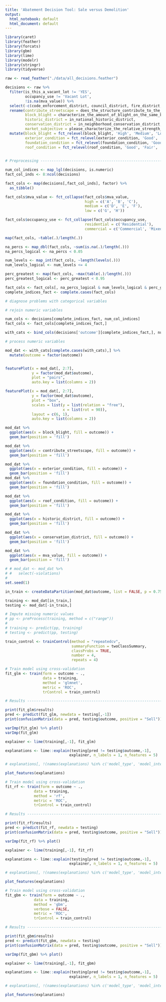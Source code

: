 ```yaml
---
title: 'Abatement Decision Tool: Sale versus Demolition'
output:
  html_notebook: default
  html_document: default
---
```




```r

library(caret)
library(feather)
library(forcats)
library(gbm)
library(lime)
library(modelr)
library(stringr)
library(tidyverse)

raw <- read_feather("./data/all_decisions.feather")

decisions <- raw %>% 
  filter(is_this_a_vacant_lot != 'YES',
         occupancy_use != 'Vacant Lot',
         !is.na(mva_value)) %>% 
  select(-c(code_enforcement_district, council_district, fire_district, is_this_a_vacant_lot)) %>% 
  rename(contribute_streetscape = does_the_structure_contribute_to_the_neighborhood_or_streetscape,
         block_blight = characterize_the_amount_of_blight_on_the_same_block,
         historic_district = in_national_historic_district,
         conservation_district = in_neighborhood_conservation_district,
         market_subjective = please_characterize_the_relative_strength_of_the_real_estate_mkt) %>% 
  mutate(block_blight = fct_relevel(block_blight, 'High', 'Medium', 'Low'),
         exterior_condition = fct_relevel(exterior_condition, 'Good', 'Fair', 'Poor', 'Very Poor'),
         foundation_condition = fct_relevel(foundation_condition, 'Good', 'Fair', 'Poor', 'Very Poor'),
         roof_condition = fct_relevel(roof_condition, 'Good', 'Fair', 'Poor', 'Very Poor'))
  

# Preprocessing -----------------------------------------------------------

num_col_indices <- map_lgl(decisions, is.numeric)
fact_col_inds <- 8:ncol(decisions)

fact_cols <- map(decisions[,fact_col_inds], factor) %>% 
  as_tibble()

fact_cols$mva_value <- fct_collapse(fact_cols$mva_value,
                                    high = c('A', 'B', 'C'),
                                    medium = c('D', 'E', 'F'),
                                    low = c('G', 'H'))

fact_cols$occupancy_use <- fct_collapse(fact_cols$occupancy_use,
                                    residential = c('Residential'),
                                    commercial = c('Commercial', 'Mixed Use'))

map(fact_cols, ~table(.)/length(.))

na_percs <- map_dbl(fact_cols, ~sum(is.na(.)/length(.)))
na_percs_logical <- na_percs < 0.05

num_levels <- map_int(fact_cols, ~length(levels(.)))
num_levels_logical <- num_levels <= 4

perc_greatest <- map(fact_cols, ~max(table(.)/length(.)))
perc_greatest_logical <- perc_greatest < 0.95

fact_cols <- fact_cols[, na_percs_logical & num_levels_logical & perc_greatest_logical]
complete_indices_fact <- complete.cases(fact_cols)

# diagnose problems with categorical variables

# rejoin numeric variables

num_cols <- decisions[complete_indices_fact, num_col_indices]
fact_cols <- fact_cols[complete_indices_fact,]

with_cats <- bind_cols(decisions['outcome'][complete_indices_fact,], num_cols, fact_cols)

# process numeric variables

mod_dat <- with_cats[complete.cases(with_cats),] %>% 
  mutate(outcome = factor(outcome))



```





```r

featurePlot(x = mod_dat[, 2:7], 
            y = factor(mod_dat$outcome),
            plot = "pairs",
            auto.key = list(columns = 2))

```

```r

featurePlot(x = mod_dat[, 2:7], 
            y = factor(mod_dat$outcome), 
            plot = "box",
            scales = list(y = list(relation = "free"),
                          x = list(rot = 90)),
            layout = c(6, 1),
            auto.key = list(columns = 2))

```

```r

mod_dat %>% 
  ggplot(aes(x = block_blight, fill = outcome)) +
  geom_bar(position = 'fill')

mod_dat %>% 
  ggplot(aes(x = contribute_streetscape, fill = outcome)) +
  geom_bar(position = 'fill')

mod_dat %>% 
  ggplot(aes(x = exterior_condition, fill = outcome)) +
  geom_bar(position = 'fill')
mod_dat %>% 
  ggplot(aes(x = foundation_condition, fill = outcome)) +
  geom_bar(position = 'fill')

mod_dat %>% 
  ggplot(aes(x = roof_condition, fill = outcome)) +
  geom_bar(position = 'fill')

mod_dat %>% 
  ggplot(aes(x = historic_district, fill = outcome)) +
  geom_bar(position = 'fill')

mod_dat %>% 
  ggplot(aes(x = conservation_district, fill = outcome)) +
  geom_bar(position = 'fill')

mod_dat %>% 
  ggplot(aes(x = mva_value, fill = outcome)) +
  geom_bar(position = 'fill')

```

```r

# # mod_dat <- mod_dat %>%
# #   select(-violations)
# 
set.seed(1)

in_train <- createDataPartition(mod_dat$outcome, list = FALSE, p = 0.75)

training <- mod_dat[in_train,]
testing <- mod_dat[-in_train,]

# Impute missing numeric values
# pp <- preProcess(training, method = c("range"))
# 
# training <- predict(pp, training)
# testing <- predict(pp, testing)

train_control <- trainControl(method = "repeatedcv",
                              summaryFunction = twoClassSummary,
                              classProbs = TRUE,
                              number = 4,
                              repeats = 4)

```

```r

# Train model using cross-validation
fit_glm <- train(form = outcome ~ .,
                 data = training,
                 method = 'glmnet',
                 metric = 'ROC',
                 trControl = train_control)

# Results -----------------------------------------------------------------

print(fit_glm$results)
pred <- predict(fit_glm, newdata = testing[,-1])
print(confusionMatrix(data = pred, testing$outcome, positive = "Sell"))

varImp(fit_glm) %>% plot()
varImp(fit_glm)

```



```r

explainer <- lime(training[,-1], fit_glm)

explanations <- lime::explain(testing[pred != testing$outcome,-1],
                             explainer, n_labels = 1, n_features = 5)

# explanations[, !(names(explanations) %in% c('model_type', 'model_intercept', 'data', 'feature_value'))]

plot_features(explanations)

```



```r

# Train model using cross-validation
fit_rf <- train(form = outcome ~ .,
             data = training,
             method = 'rf',
             metric = 'ROC',
             trControl = train_control)

# Results -----------------------------------------------------------------

print(fit_rf$results)
pred <- predict(fit_rf, newdata = testing)
print(confusionMatrix(data = pred, testing$outcome, positive = "Sell"))

varImp(fit_rf) %>% plot()

```

```r

explainer <- lime(training[,-1], fit_rf)

explanations <- lime::explain(testing[pred != testing$outcome,-1],
                             explainer, n_labels = 1, n_features = 5)

# explanations[, !(names(explanations) %in% c('model_type', 'model_intercept', 'data', 'feature_value'))]

plot_features(explanations)

```



```r

# Train model using cross-validation
fit_gbm <- train(form = outcome ~ .,
             data = training,
             method = 'gbm',
             verbose = FALSE,
             metric = 'ROC',
             trControl = train_control)

# Results -----------------------------------------------------------------

print(fit_gbm$results)
pred <- predict(fit_gbm, newdata = testing)
print(confusionMatrix(data = pred, testing$outcome, positive = "Sell"))

varImp(fit_gbm) %>% plot()

```

```r

explainer <- lime(training[,-1], fit_gbm)

explanations <- lime::explain(testing[pred != testing$outcome,-1],
                             explainer, n_labels = 1, n_features = 5)

# explanations[, !(names(explanations) %in% c('model_type', 'model_intercept', 'data', 'feature_value'))]

plot_features(explanations)

```

